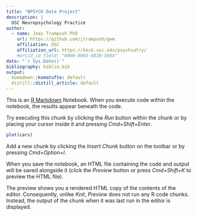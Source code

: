 ```yaml
---
title: "NPSYCH Data Project"
description: |
  USC Neuropsychology Practice
author:
  - name: Joey Trampush PhD 
    url: https://github.com/jtrampush/gwm
    affiliation: USC
    affiliation_url: https://keck.usc.edu/psychiatry/
    #orcid_id field: "0000-0003-0830-508X"
date: "`r Sys.Date()`"
bibliography: biblio.bib
output: 
  komadown::komatufte: default
  distill::distill_article: default
---
```


This is an [R Markdown](http://rmarkdown.rstudio.com) Notebook.
When you execute code within the notebook, the results appear beneath the code.

Try executing this chunk by clicking the *Run* button within the chunk or by placing your cursor inside it and pressing *Cmd+Shift+Enter*.

```r
plot(cars)
```

Add a new chunk by clicking the *Insert Chunk* button on the toolbar or by pressing *Cmd+Option+I*.

When you save the notebook, an HTML file containing the code and output will be saved alongside it (click the *Preview* button or press *Cmd+Shift+K* to preview the HTML file).

The preview shows you a rendered HTML copy of the contents of the editor.
Consequently, unlike *Knit*, *Preview* does not run any R code chunks.
Instead, the output of the chunk when it was last run in the editor is displayed.

